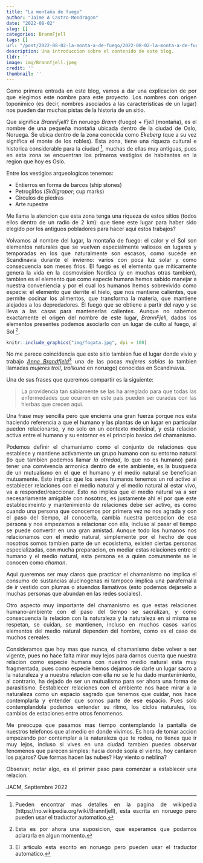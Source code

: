 ```yaml
---
title: "La montaña de fuego"
author: "Jaime A Castro-Mondragon"
date: "2022-08-02"
slug: []
categories: BrannFjell
tags: []
url: "/post/2022-08-02-la-monta-a-de-fuego/2022-08-02-la-monta-a-de-fuego"
description: Una introduccion sobre el contenido de este blog.
tldr: ''
image: img/Brannfjell.jpeg
credit: ''
thumbnail: ''
---
```


<style>
body {
  text-align: justify
}
</style>


<body style='text-align: justify;'>

Como primera entrada en este blog, vamos a dar una explicacion de por que elegimos
este nombre para este proyecto. Los nombres con origen toponimico (es decir,
nombres asociados a las caracteristicas de un lugar) nos pueden dar muchas pistas
de la historia de un sitio.

Que significa *BrannFjell*? En noruego *Brann* (fuego) + *Fjell* (montaña), es el
nombre de una pequeña montaña ubicada dentro de la ciudad de Oslo, Noruega. Se 
ubica dentro de la zona conocida como *Ekeberg* (que a su vez significa el monte
de los robles). Esta zona, tiene una riqueza cultural e historica considerable
para la ciudad ^[Pueden encontrar mas detalles en la pagina de wikipedia (https://no.wikipedia.org/wiki/Brannfjell), esta escrita en noruego pero pueden usar el traductor automatico.], muchas de ellas muy antiguas,
pues en esta zona se encuentran los primeros vestigios de habitantes en la region 
que hoy es Oslo.

Entre los vestigios arqueologicos tenemos:

- Entierros en forma de barcos (ship stones)
- Petroglifos (*Skålgroper*; cup marks)
- Circulos de piedras
- Arte rupestre

Me llama la atencion que esta zona tenga una riqueza de estos sitios (todos ellos
dentro de un radio de 2 km): que tiene este lugar para haber sido elegido por los
antiguos pobladores para hacer aqui estos trabajos?

Volvamos al nombre del lugar, la montaña de fuego: el calor y el Sol son elementos
naturales que se vuelven especialmente valiosos en lugares y temporadas en los que
naturalmente son escasos, como sucede en Scandinavia durante el invierno: varios
con poca luz solar y como consecuencia son meses frios. El fuego es el elemento
que miticamente genera la vida en la cosmovision Nordica (y en muchas otras tambien),
tambien es el elemento que como especie humana hemos sabido manejar a nuestra 
conveniencia y por el cual los humanos hemos sobrevivido como especie: el elemento
que derrite el hielo, que nos mantiene calientes, que permite cocinar los alimentos, 
que transforma la materia, que mantiene alejados a los depredadores. El fuego que
se obtiene a partir del rayo y se lleva a las casas para mantenerlas calientes.
Aunque no sabemos exactamente el origen del nombre de este lugar, *BrannFjell*, 
dados los elementos presentes podemos asociarlo con un lugar de culto al fuego,
al Sol ^[Esta es por ahora una suposicion, que esperamos que podamos aclararla en algun momento.].

```r
knitr::include_graphics("img/fogata.jpg", dpi = 100)
```

No me parece coincidencia que este sitio tambien fue el lugar donde vivio y trabajo
[*Anne Brandfjeld*](https://no.wikipedia.org/wiki/Anne_Brandfjeld)^[El articulo esta escrito en noruego pero pueden usar el traductor automatico.] una de las pocas 
*mujeres sabias* (o tambien llamadas *mujeres troll*, *trollkuna* en noruego) conocidas
en Scandinavia. 

Una de sus frases que queremos compartir es la siguiente:

> La providencia tan sabiamente se las ha arreglado para que todas las enfermedades que ocurren en este pais pueden ser curadas con las hierbas que crecen aqui.

Una frase muy sencilla pero que encierra una gran fuerza porque nos esta haciendo
referencia a que el humano y las plantas de un lugar en particular pueden relacionarse,
y no solo en un contexto medicinal, y esta relacion activa entre el humano y su entornor
es el principio basico del chamanismo.

Podemos definir el chamanismo como el conjunto de relaciones que establece y mantiene
activamente un grupo humano con su entorno natural (lo que tambien podemos llamar
*la otredad*, lo que no es humano) para tener una convivencia armonica dentro de
este ambiente, es la busqueda de un mutualismo en el que el humano y el medio natural
se benefician mutuamente. Esto implica que los seres humanos tenemos un rol activo al establecer
relaciones con el medio natural y el medio natural al estar vivo, va a responder/reaccionar.
Esto no implica que el medio natural va a ser necesariamente amigable con nosotros,
es justamente ahi el por que este establecimeinto y mantenimiento de relaciones
debe ser activo, es como cuando una persona que conocemos por primera vez no nos
agrada y con el paso del tiempo, al conocerla, cambia nuestra percepcion de esa persona
y nos empezamos a relacionar con ella, incluso al pasar el tiempo se puede convertir
en una gran amistad. Aunque todo los humanos nos relacionamos con el medio natural,
simplemente por el hecho de que nosotros somos tambien parte de un ecosistema, existen
ciertas personas especializadas, con mucha preparacion, en mediar estas relaciones
entre el humano y el medio natural, esta persona es a quien comunmente se le
conocen como *chaman*.

Aqui queremos ser muy claros que practicar el chamanismo no implica el consumo de
sustancias alucinogenas ni tampoco implica una parafernalia de ir vestido con plumas
o atuendos llamativos (esto podemos dejarselo a muchas personas que abundan en las
redes sociales).

Otro aspecto muy importante del chamanismo es que estas relaciones humano-ambiente
con el paso del tiempo se sacralizan, y como consecuencia la relacion con la naturaleza
y la naturaleza en si misma se respetan, se cuidan, se mantienen, incluso en muchos
casos varios elementos del medio natural dependen del hombre, como es el caso de 
muchos cereales.

Consideramos que hoy mas que nunca, el chamanismo debe volver a ser vigente, pues
no hace falta mirar muy lejos para darnos cuenta que nuestra relacion como especie
humana con nuestro medio natural esta muy fragmentada, pues como especie hemos
dejamos de darle un lugar sacro a la naturaleza y a nuestra relacion con ella no 
se le ha dado mantenimiento, al contrario, ha dejado de ser un mutualismo para ser
ahora una forma de parasitismo. Eestablecer relaciones con el ambiente nos hace 
mirar a la naturaleza como un espacio sagrado que tenemos que cuidar, nos hace 
contemplarla y entender que somos parte de ese espacio. Pues solo contemplandola
podemos entender su ritmo, los ciclos naturales, los cambios de estaciones entre 
otros fenomenos.

Me preocupa que pasamos mas tiempo contemplando la pantalla de nuestros telefonos
que al medio en donde vivimos. Es hora de tomar accion empezando por contemplar a
la naturaleza que te rodea, no tienes que ir muy lejos, incluso si vives en una ciudad
tambien puedes observar fenomenos que parecen simples: hacia donde sopla el viento,
hoy cantaron los pajaros? Que formas hacen las nubes? Hay viento o neblina?

Observar, notar algo, es el primer paso para comenzar a establecer una relacion.

JACM, Septiembre 2022

</body>